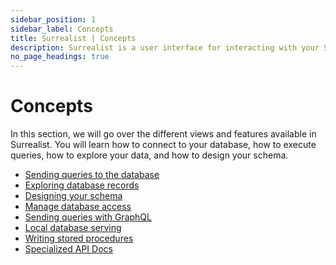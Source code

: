 ```yaml
---
sidebar_position: 1
sidebar_label: Concepts
title: Surrealist | Concepts
description: Surrealist is a user interface for interacting with your SurrealDB database visually. It enables you to seamlessly connect to any SurrealDB instance, allowing you to execute queries, explore your tables, design your schemas, and much more.
no_page_headings: true
---
```


# Concepts

In this section, we will go over the different views and features available in Surrealist. You will learn how to connect to your database, how to execute queries, how to explore your data, and how to design your schema.

- [Sending queries to the database](/docs/surrealist/concepts/sending-queries)
- [Exploring database records](/docs/surrealist/concepts/explore-database-records)
- [Designing your schema](/docs/surrealist/concepts/designing-the-database-schema)
- [Manage database access](/docs/surrealist/concepts/manage-database-access)
- [Sending queries with GraphQL](/docs/surrealist/concepts/sending-queries-with-graphql)
- [Local database serving](/docs/surrealist/concepts/local-database-serving)
- [Writing stored procedures](/docs/surrealist/concepts/writing-stored-procedures)
- [Specialized API Docs](/docs/surrealist/concepts/specialized-api-docs)


